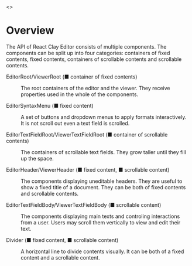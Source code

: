 
<Meta title="API/Overview" />

<Story name="Page">
  <></>
</Story>


# Overview

The API of React Clay Editor consists of multiple components. The components can be split up into four categories:
containers of fixed contents, fixed contents, containers of scrollable contents and scrollable contents.

<div style={{ display: 'flex', justifyContent: 'center' }}>
  <ApiExplanation colorized="all" />
</div>

<dl>
  <dt>
    <p>
      EditorRoot/ViewerRoot (<span style={{ color: colorPalette.fixedContainer }}>■</span> container of fixed contents)
    </p>
  </dt>
  <dd>
    <p>
      The root containers of the editor and the viewer. They receive properties used in the whole of the components.
    </p>
  </dd>
  <dt>
    <p>
      EditorSyntaxMenu (<span style={{ color: colorPalette.fixedContent }}>■</span> fixed content)
    </p>
  </dt>
  <dd>
    <p>
      A set of buttons and dropdown menus to apply formats interactively. It is not scroll out even a text field is
      scrolled.
    </p>
  </dd>
  <dt>
    <p>
      EditorTextFieldRoot/ViewerTextFieldRoot (<span style={{ color: colorPalette.scrollableContainer }}>■</span>
      container of scrollable contents)
    </p>
  </dt>
  <dd>
    <p>The containers of scrollable text fields. They grow taller until they fill up the space.</p>
  </dd>
  <dt>
    <p>
      EditorHeader/ViewerHeader (<span style={{ color: colorPalette.fixedContent }}>■</span> fixed content,
      <span style={{ color: colorPalette.scrollableContent }}>■</span>
      scrollable content)
    </p>
  </dt>
  <dd>
    <p>
      The components displaying uneditable headers. They are useful to show a fixed title of a document. They can be
      both of fixed contents and scrollable contents.
    </p>
  </dd>
  <dt>
    <p>
      EditorTextFieldBody/ViewerTextFieldBody (<span style={{ color: colorPalette.scrollableContent }}>■</span>
      scrollable content)
    </p>
  </dt>
  <dd>
    <p>
      The components displaying main texts and controling interactions from a user. Users may scroll them vertically to
      view and edit their text.
    </p>
  </dd>
  <dt>
    <p>
      Divider (<span style={{ color: colorPalette.fixedContent }}>■</span> fixed content,
      <span style={{ color: colorPalette.scrollableContent }}>■</span>
      scrollable content)
    </p>
  </dt>
  <dd>
    <p>A horizontal line to divide contents visually. It can be both of a fixed content and a scrollable content.</p>
  </dd>
</dl>
